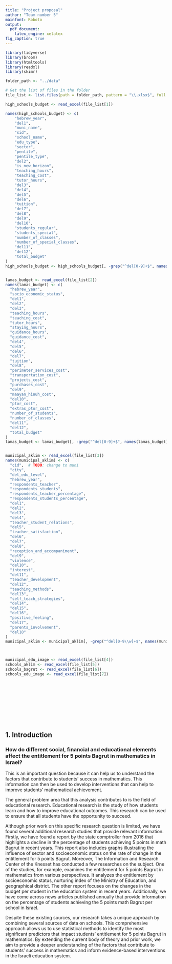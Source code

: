 ```yaml
---
title: "Project proposal"
author: "Team number 5"
mainfont: Roboto
output:
  pdf_document:
    latex_engine: xelatex
fig_caption: true
---
```


```r
library(tidyverse)
library(broom)
library(htmltools)
library(readxl)
library(skimr)
```

```r
folder_path <- "../data"

# Get the list of files in the folder
file_list <- list.files(path = folder_path, pattern = "\\.xlsx$", full.names = TRUE)

high_schools_budget <- read_excel(file_list[1])

names(high_schools_budget) <- c(
    "hebrew_year",
    "del1",
    "muni_name",
    "sid",
    "school_name",
    "edu_type",
    "sector",
    "pentile",
    "pentile_type",
    "del2",
    "is_new_horizon",
    "teaching_hours",
    "teaching_cost",
    "tutor_hours",
    "del3",
    "del4",
    "del5",
    "del6",
    "tuition",
    "del7",
    "del8",
    "del9",
    "del10",
    "students_regular",
    "students_special",
    "number_of_classes",
    "number_of_special_classes",
    "del11",
    "del12",
    "total_budget"
)
high_schools_budget <- high_schools_budget[, -grep("^del[0-9]+$", names(high_schools_budget))]


lamas_budget <- read_excel(file_list[2])
names(lamas_budget) <- c(
  "hebrew_year",
  "socio_economic_status",
  "del1",
  "del2",
  "del3",
  "teaching_hours",
  "teaching_cost",
  "tutor_hours",
  "staying_hours",
  "guidance_hours",
  "guidance_cost",
  "del4",
  "del5",
  "del6",
  "del7",
  "tuition",
  "del8",
  "perimeter_services_cost",
  "transportation_cost",
  "projects_cost",
  "purchases_cost",
  "del9",
  "maayan_hinuh_cost",
  "del10",
  "ptor_cost",
  "extras_ptor_cost",
  "number_of_students",
  "number_of_classes",
  "del11",
  "del12",
  "total_budget"
)
lamas_budget <- lamas_budget[, -grep("^del[0-9]+$", names(lamas_budget))]


municipal_aklim <- read_excel(file_list[3])
names(municipal_aklim) <- c(
  "cid",  # TODO: change to muni
  "city",
  "del_edu_level",
  "hebrew_year",
  "respondents_teacher",
  "respondents_students",
  "respondents_teacher_percentage",
  "respondents_students_percentage",
  "del1",
  "del2",
  "del3",
  "del4",
  "teacher_student_relations",
  "del5",
  "teacher_satisfaction",
  "del6",
  "del7",
  "del8",
  "reception_and_accompaniment",
  "del9",
  "violence",
  "del10",
  "interest",
  "del11",
  "teacher_development",
  "del12",
  "teaching_methods",
  "del13",
  "self_teach_strategies",
  "del14",
  "del15",
  "del16",
  "positive_feeling",
  "del17",
  "parents_involvement",
  "del18"
)
municipal_aklim <- municipal_aklim[, -grep("^del[0-9\\w]+$", names(municipal_aklim))]



municipal_edu_image <- read_excel(file_list[4])
schools_aklim <- read_excel(file_list[5])
schools_bagrut <- read_excel(file_list[6])
schools_edu_image <- read_excel(file_list[7])
```

```r

```

```r

```

```r

```

```r

```

```r

```

```r

```

```r

```

```r

```

```r

```

```r

```


## 1. Introduction

### How do different social, financial and educational elements affect the entitlement for 5 points Bagrut in mathematics in Israel?

This is an important question because it can help us to understand the factors that contribute to students' success in mathematics. This information can then be used to develop interventions that can help to improve students' mathematical achievement.

The general problem area that this analysis contributes to is the field of educational research. Educational research is the study of how students learn and how to improve educational outcomes. This research can be used to ensure that all students have the opportunity to succeed.

Although prior work on this specific research question is limited, we have found several additional research studies that provide relevant information. Firstly, we have found a report by the state comptroller from 2016 that highlights a decline in the percentage of students achieving 5 points in math Bagrut in recent years. This report also includes graphs illustrating the influence of sector and socioeconomic status on the rate of change in the entitlement for 5 points Bagrut. Moreover, The Information and Research Center of the Knesset has conducted a few researches on the subject. One of the studies, for example, examines the entitlement for 5 points Bagrut in mathematics from various perspectives. It analyzes the entitlement by socioeconomic status, nurturing index of the Ministry of Education, and geographical district. The other report focuses on the changes in the budget per student in the education system in recent years. Additionally, we have come across news articles published annually that provide information on the percentage of students achieving the 5 points math Bagrut per school in Israel.

Despite these existing sources, our research takes a unique approach by combining several sources of data on schools. This comprehensive approach allows us to use statistical methods to identify the most significant predictors that impact students' entitlement for 5 points Bagrut in mathematics. By extending the current body of theory and prior work, we aim to provide a deeper understanding of the factors that contribute to students' success in mathematics and inform evidence-based interventions in the Israeli education system.

